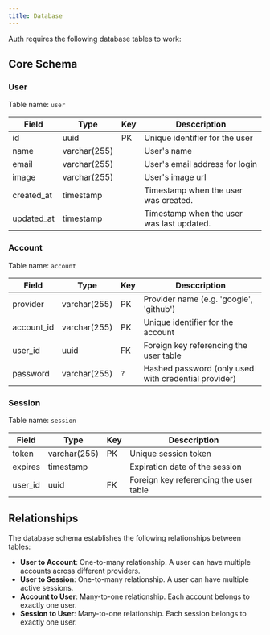 ```yaml
---
title: Database
---
```


Auth requires the following database tables to work:

## Core Schema

### User

Table name: `user`

| Field      | Type         | Key | Desccription                              |
| ---------- | ------------ | --- | ----------------------------------------- |
| id         | uuid         | PK  | Unique identifier for the user            |
| name       | varchar(255) |     | User's name                               |
| email      | varchar(255) |     | User's email address for login            |
| image      | varchar(255) |     | User's image url                          |
| created_at | timestamp    |     | Timestamp when the user was created.      |
| updated_at | timestamp    |     | Timestamp when the user was last updated. |

### Account

Table name: `account`

| Field      | Type         | Key | Desccription                                         |
| ---------- | ------------ | --- | ---------------------------------------------------- |
| provider   | varchar(255) | PK  | Provider name (e.g. 'google', 'github')              |
| account_id | varchar(255) | PK  | Unique identifier for the account                    |
| user_id    | uuid         | FK  | Foreign key referencing the user table               |
| password   | varchar(255) | `?` | Hashed password (only used with credential provider) |

### Session

Table name: `session`

| Field   | Type         | Key | Desccription                           |
| ------- | ------------ | --- | -------------------------------------- |
| token   | varchar(255) | PK  | Unique session token                   |
| expires | timestamp    |     | Expiration date of the session         |
| user_id | uuid         | FK  | Foreign key referencing the user table |

## Relationships

The database schema establishes the following relationships between tables:

- **User to Account**: One-to-many relationship. A user can have multiple accounts across different providers.
- **User to Session**: One-to-many relationship. A user can have multiple active sessions.
- **Account to User**: Many-to-one relationship. Each account belongs to exactly one user.
- **Session to User**: Many-to-one relationship. Each session belongs to exactly one user.
